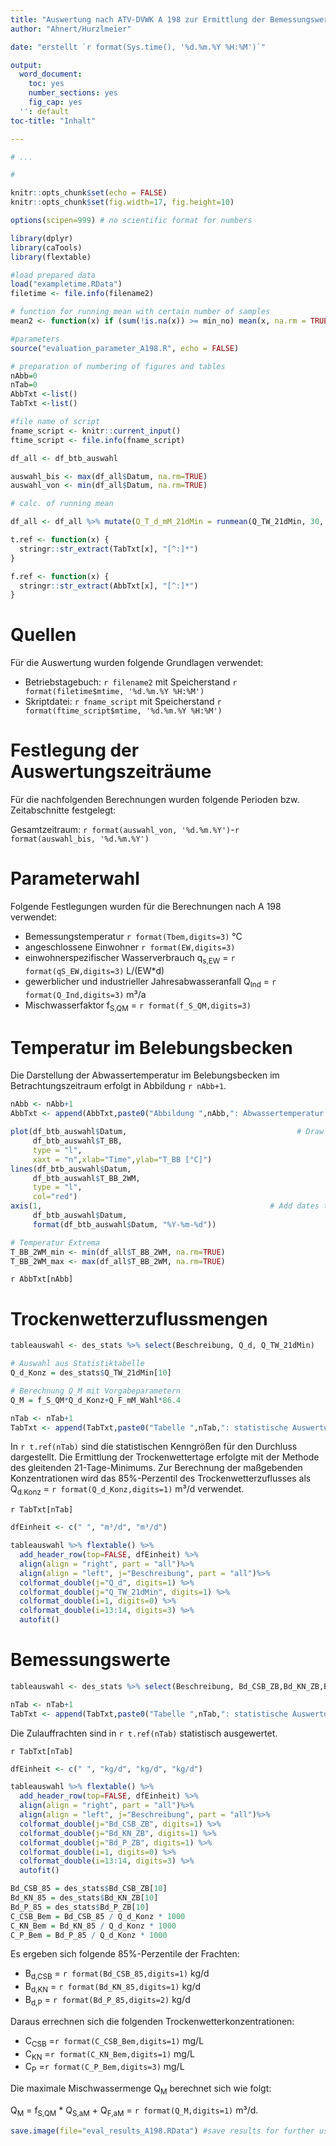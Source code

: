 ```yaml
---
title: "Auswertung nach ATV-DVWK A 198 zur Ermittlung der Bemessungswerte"
author: "Ahnert/Hurzlmeier"

date: "erstellt `r format(Sys.time(), '%d.%m.%Y %H:%M')`"

output:
  word_document:
    toc: yes
    number_sections: yes
    fig_cap: yes
  '': default
toc-title: "Inhalt"

---
```

```r
# ...
```

```r
# 
```

```r
knitr::opts_chunk$set(echo = FALSE)
knitr::opts_chunk$set(fig.width=17, fig.height=10) 

options(scipen=999) # no scientific format for numbers
```

```r
library(dplyr)
library(caTools)
library(flextable) 

```

```r
#load prepared data
load("exampletime.RData")
filetime <- file.info(filename2)
```

```r

# function for running mean with certain number of samples
mean2 <- function(x) if (sum(!is.na(x)) >= min_no) mean(x, na.rm = TRUE) else NA

#parameters
source("evaluation_parameter_A198.R", echo = FALSE)

```

```r

# preparation of numbering of figures and tables
nAbb=0
nTab=0
AbbTxt <-list()
TabTxt <-list()

#file name of script
fname_script <- knitr::current_input()
ftime_script <- file.info(fname_script)

df_all <- df_btb_auswahl

auswahl_bis <- max(df_all$Datum, na.rm=TRUE)
auswahl_von <- min(df_all$Datum, na.rm=TRUE)

# calc. of running mean

df_all <- df_all %>% mutate(Q_T_d_mM_21dMin = runmean(Q_TW_21dMin, 30, endrule="NA"), .after = Q_TW_21dMin)

```

```r
t.ref <- function(x) {
  stringr::str_extract(TabTxt[x], "[^:]*")
}
```

```r
f.ref <- function(x) {
  stringr::str_extract(AbbTxt[x], "[^:]*")
}
```

# Quellen
Für die Auswertung wurden folgende Grundlagen verwendet:

* Betriebstagebuch: `r filename2` mit Speicherstand `r format(filetime$mtime, '%d.%m.%Y %H:%M')`
* Skriptdatei: `r fname_script` mit Speicherstand `r format(ftime_script$mtime, '%d.%m.%Y %H:%M')`

# Festlegung der Auswertungszeiträume
Für die nachfolgenden Berechnungen wurden folgende Perioden bzw. Zeitabschnitte festgelegt:

Gesamtzeitraum: `r format(auswahl_von, '%d.%m.%Y')`-`r format(auswahl_bis, '%d.%m.%Y')`

# Parameterwahl
Folgende Festlegungen wurden für die Berechnungen nach A 198 verwendet:

* Bemessungstemperatur `r format(Tbem,digits=3)` °C
* angeschlossene Einwohner `r format(EW,digits=3)`
* einwohnerspezifischer Wasserverbrauch q~s,EW~ = `r format(qS_EW,digits=3)` L/(EW*d)
* gewerblicher und industrieller Jahresabwasseranfall Q~Ind~ = `r format(Q_Ind,digits=3)` m³/a
* Mischwasserfaktor f~S,QM~ = `r format(f_S_QM,digits=3)`

# Temperatur im Belebungsbecken
Die Darstellung der Abwassertemperatur im Belebungsbecken im Betrachtungszeitraum erfolgt in Abbildung `r nAbb+1`. 
```r

nAbb <- nAbb+1
AbbTxt <- append(AbbTxt,paste0("Abbildung ",nAbb,": Abwassertemperatur im Belebungsbecken"))

plot(df_btb_auswahl$Datum,                                      # Draw plot without x-axis
     df_btb_auswahl$T_BB,
     type = "l",
     xaxt = "n",xlab="Time",ylab="T_BB [°C]")
lines(df_btb_auswahl$Datum,
     df_btb_auswahl$T_BB_2WM,
     type = "l",
     col="red")
axis(1,                                                   # Add dates to x-axis
     df_btb_auswahl$Datum,
     format(df_btb_auswahl$Datum, "%Y-%m-%d"))

# Temperatur Extrema
T_BB_2WM_min <- min(df_all$T_BB_2WM, na.rm=TRUE)
T_BB_2WM_max <- max(df_all$T_BB_2WM, na.rm=TRUE)


```

`r AbbTxt[nAbb]` <!-- Beschriftung mit vorheriger Leerzeile erforderlich -->


# Trockenwetterzuflussmengen

```r
tableauswahl <- des_stats %>% select(Beschreibung, Q_d, Q_TW_21dMin)

# Auswahl aus Statistiktabelle
Q_d_Konz = des_stats$Q_TW_21dMin[10]

# Berechnung Q_M mit Vorgabeparametern
Q_M = f_S_QM*Q_d_Konz+Q_F_mM_Wahl*86.4

nTab <- nTab+1
TabTxt <- append(TabTxt,paste0("Tabelle ",nTab,": statistische Auswertung der Durchflussmengen"))
```

In `r t.ref(nTab)` sind die statistischen Kenngrößen für den Durchluss dargestellt. Die Ermittlung der Trockenwettertage erfolgte mit der Methode des gleitenden 21-Tage-Minimums. Zur Berechnung der maßgebenden Konzentrationen wird das 85%-Perzentil des Trockenwetterzuflusses als Q~d.Konz~ = 
`r format(Q_d_Konz,digits=1)` m³/d verwendet.

`r TabTxt[nTab]` 

```r
dfEinheit <- c(" ", "m³/d", "m³/d")

tableauswahl %>% flextable() %>% 
  add_header_row(top=FALSE, dfEinheit) %>%                  
  align(align = "right", part = "all")%>%                   
  align(align = "left", j="Beschreibung", part = "all")%>%  
  colformat_double(j="Q_d", digits=1) %>%                   
  colformat_double(j="Q_TW_21dMin", digits=1) %>%           
  colformat_double(i=1, digits=0) %>%                   
  colformat_double(i=13:14, digits=3) %>%                   
  autofit()                                                 

```

# Bemessungswerte

```r
tableauswahl <- des_stats %>% select(Beschreibung, Bd_CSB_ZB,Bd_KN_ZB,Bd_P_ZB)

nTab <- nTab+1
TabTxt <- append(TabTxt,paste0("Tabelle ",nTab,": statistische Auswertung der Zulauffrachten"))
```

Die Zulauffrachten sind in  `r t.ref(nTab)` statistisch ausgewertet.

`r TabTxt[nTab]` 

```r
dfEinheit <- c(" ", "kg/d", "kg/d", "kg/d")

tableauswahl %>% flextable() %>% 
  add_header_row(top=FALSE, dfEinheit) %>%                  
  align(align = "right", part = "all")%>%                   
  align(align = "left", j="Beschreibung", part = "all")%>%  
  colformat_double(j="Bd_CSB_ZB", digits=1) %>%                   
  colformat_double(j="Bd_KN_ZB", digits=1) %>%           
  colformat_double(j="Bd_P_ZB", digits=1) %>%           
  colformat_double(i=1, digits=0) %>%                   
  colformat_double(i=13:14, digits=3) %>%                   
  autofit()                                                 

Bd_CSB_85 = des_stats$Bd_CSB_ZB[10]
Bd_KN_85 = des_stats$Bd_KN_ZB[10]
Bd_P_85 = des_stats$Bd_P_ZB[10]
C_CSB_Bem = Bd_CSB_85 / Q_d_Konz * 1000
C_KN_Bem = Bd_KN_85 / Q_d_Konz * 1000
C_P_Bem = Bd_P_85 / Q_d_Konz * 1000

```


Es ergeben sich folgende 85%-Perzentile der Frachten:

* B~d,CSB~ = `r format(Bd_CSB_85,digits=1)` kg/d
* B~d,KN~ = `r format(Bd_KN_85,digits=1)` kg/d
* B~d,P~ = `r format(Bd_P_85,digits=2)` kg/d

Daraus errechnen sich die folgenden Trockenwetterkonzentrationen:

* C~CSB~ =`r format(C_CSB_Bem,digits=1)` mg/L
* C~KN~ =`r format(C_KN_Bem,digits=1)` mg/L
* C~P~ =`r format(C_P_Bem,digits=3)` mg/L

Die maximale Mischwassermenge Q~M~ berechnet sich wie folgt:

Q~M~ = f~S,QM~ * Q~S,aM~ + Q~F,aM~ = `r format(Q_M,digits=1)` m³/d.


```r
save.image(file="eval_results_A198.RData") #save results for further use
```

